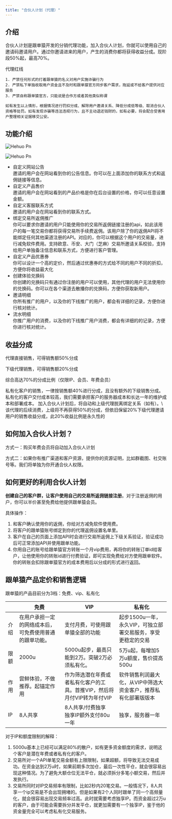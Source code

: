 ```yaml
---
title: "合伙人计划（代理）"
---
```


## 介绍

合伙人计划是跟单猿开发的分销代理功能，加入合伙人计划，你就可以使用自己的邀请码邀请用户。通过你邀请进来的用户，产生的消费你都将获得收益分成。现阶段50%起，最高70%。

<Danger>
    代理红线

    1. 严禁任何形式的打着跟单猿的名义对用户实施诈骗行为
    2. 严禁私下单独收取用户资金且不及时和跟单猿官方同步客户需求，拖延或不给客户提供对应服务
    3. 严禁自称跟单猿官方，只能说是合作方或者其他类似称谓

    如有发生以上情形，根据情况进行罚扣分成、解除用户邀请关系、降低分成低等级、取消合伙人资格等处罚。如有发现诈骗等违法违规行为，且不主动退还钱财的，如有必要，将会配合受害用户整理相关证据移交公安。
</Danger>

## 功能介绍

![Hehuo Pn](/images/copyapes/hehuo.png)

![Hehuo Pn](/images/copyapes/fanyong.png)

- 自定义网站公告\
邀请的用户会在网站看到你的公告信息。你可以在上面添加你的联系方式和返佣链接等信息。
- 自定义产品售价\
邀请的用户会在网站看到的产品价格是你在后台设置的价格，你可以任意设置金额。
- 自定义客服联系方式\
邀请的用户会在网站看到你的联系方式。
- 绑定交易所返佣推广\
你可以要求你邀请的用户只能使用你的交易所返佣链接注册的api，如此该用户的每一笔交易你都将获得交易所手续费返佣。该用户除了你的返佣API将不能绑定任何其他渠道注册的API。对应的，你可以根据这个用户的交易量，进行减免软件费用。支持欧意、币安、大门（芝麻）交易所邀请关系校验，支持给用户单独备注信息和联系方式，方便进行客户管理。
- 自定义产品优惠券\
你可以设计一个高的定价，然后通过优惠券的方式给不同的用户不同的折扣，方便你将收益最大化
- 创建体验兑换码\
你创建的兑换码只有通过你注册的用户可以使用，其他代理的用户无法使用你的兑换码。你可以在各个渠道去散播你的兑换码，方便你获取新用户。
- 邀请明细\
你所有推广的用户，以及你的下线推广的用户，都会有详细的记录，方便你进行核对统计。
- 流水明细\
你推广用户的消费，以及你的下线推广用户消费，都会有详细的的记录，方便你进行核对统计。

## 收益分成

代理直接销售，可得销售额50%分成

下级代理销售，可得销售额20%分成

综合高达70%的分成比例（仅限IP、会员、年费会员）

<Info>
    私有化客户的销售，一律按销售额40%进行分成，且没有额外的下级销售分成。私有化的客户交付成本较高，我们需要承担客户的服务器成本和长达一年的维护成本和部署成本。
</Info>

<Note>
    加入合伙人计划后，将自动和上级代理脱离绑定关系（如有）。\
    该代理的后续消费，上级将不再获得50%的分成，但依旧保留20%下级代理邀请用户的销售收益分成，此20%收益比例是永久性的
</Note>

## 如何加入合伙人计划？

方式一：购买年费会员将自动加入合伙人计划

方式二：如果你有推广渠道和客户资源，提供你的资源证明，比如群截图、社交账号等。我们将单独为你开通合伙人权限。

## 如何更好的利用合伙人计划

**创建自己的客户群，让客户使用自己的交易所返佣链接注册**。对于注册返佣的用户，你可以半价甚至免费给他提供跟单猿会员。

具体操作：

1. 和客户确认使用你的返佣，你给对方减免软件使用费。
2. 将客户的跟单猿账号绑定到你的代理返佣设置名单里。
3. 客户在自己的页面上添加API时会进行交易所返佣上下级关系验证，验证成功后可正常添加API并使用跟单功能。
4. 你用自己的账号给跟单猿官方转账一个月vip费用，再将你的转账订单id给客户，让他使用你的转账id进行付费验证，即可实现免费给对方使用跟单软件。你的转账会扣除跟单猿官方的成本费用后以分成的形式进行返回。

## 跟单猿产品定价和销售逻辑

跟单猿的产品目前分为3档：免费、vip、私有化

|    | 免费                          | VIP                                      | 私有化                                |
| --- | --------------------------- | ---------------------------------------- | ---------------------------------- |
| 介绍 | 在用户承担一定的网络成本后，可免费使用普通的跟单功能。 | 支付月费，可使用跟单猿全部的功能                         | 起步1500u一年，永久VIP，可独立部署交易服务，享受更稳定的交易 |
| 限额 | 2000u                       | 5000u起步，最高只能到2万。突破2万必须私有化。               | 5万u起，每增加5万u额度，售价提高500u             |
| 作用 | 尝鲜体验，不做推荐。起锚定作用             | 作为筛选潜在年费或者私有化客户的工具。首推VIP，然后将月付VIP转为年付VIP | 软件销售利润最大化，从VIP中筛选大资金客户，推荐私有化部署版版本  |
| IP | 8人共享                        | 8人共享/付费独享<br />独享IP额外支付80u一年             | 独享，服务器一年                           |

对于IP和额度限制的解释：

1. 5000u基本上已经可以满足80%的散户，如有更多资金额度的需求，说明这个客户是潜在年费或者私有化的客户。
2. 交易所对一个API单笔交易金额有上限限制，如果超额，将导致无法交易成功。在资金达到2万u时，如果前期多次加仓，最后一次性平仓，就会很容易出现这种情况。为了避免大额仓位无法平仓，就必须拆分多笔小额交易，然后并发执行。
3. 交易所同时对IP交易频率有限制，比如2秒内20笔交易。一般情况下，8人共享一个ip交易是不会出现拥堵的。但是如果有2个人同时跟单了同一个高频量化，就会很容易出现交易频率过高。此时就需要考虑独享IP。而资金超过2万u的客户，由于可能会需要拆分并发平仓，就更加需要有一个独享IP，鉴于他的资金量完全可以考虑私有化交易服务。